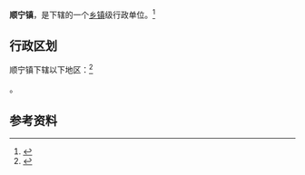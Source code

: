 {{中国乡级行政区|61/06/25/102/000}}

'''顺宁镇'''，是{{PRC admin/fullname|61/06/25/102/000|3}}下辖的一个[[乡镇|乡镇]]级行政单位。<ref>{{PRC admin/ref sgc|{{PRC admin/parent|61/06/25/102/000}}}}</ref>

== 行政区划 ==

顺宁镇下辖以下地区：<ref>{{PRC admin/ref sgc|61/06/25/102/000}}</ref>

{{PRC admin/children|61/06/25/102/000}}。

== 参考资料 ==

{{reflist}}

{{行政区划小作品}}
{{PRC admin/navcat|61/06/25/102/000}}